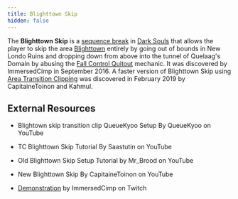 ```yaml
---
title: Blighttown Skip
hidden: false
---
```



The **Blighttown Skip** is a [sequence break](/sequence-break) in [Dark Souls](/darksouls) that allows the player to skip the area [Blighttown](https://darksouls.wikidot.com/blighttown) entirely by going out of bounds in New Londo Ruins and dropping down from above into the tunnel of Quelaag's Domain by abusing the [Fall Control Quitout](/darksouls/fall-control-quitout) mechanic. It was discovered by ImmersedCimp in September 2016. A faster version of Blighttown Skip using [ Area Transition Clipping](/darksouls/area-transition-clipping) was discovered in February 2019 by CapitaineToinon and Kahmul.

## External Resources

- Blightown skip transition clip QueueKyoo Setup By QueueKyoo on YouTube

<YouTube id="https://youtu.be/watch?v=dWy8kdzycyI" />

- TC Blighttown Skip Tutorial By Saastutin on YouTube

<YouTube id="https://youtu.be/mcj-SSOb9DY" />

- Old Blighttown Skip Setup Tutorial by Mr_Brood on YouTube

<YouTube id="https://www.youtube.com/watch?v=sGHUEM7RO5Q" />

- New Blighttown Skip By CapitaineToinon on YouTube

<YouTube id="https://youtu.be/4WvJ_gfK4cc" />

- [Demonstration](https://www.twitch.tv/immersedcimp/v/87670972) by ImmersedCimp on Twitch
